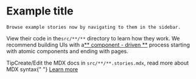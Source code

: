 
<Meta title="Guides/StartHere" />

<!--Example title -->

# Example title

    Browse example stories now by navigating to them in the sidebar.

View their code in the`src/**/**` directory to learn how they work.
We recommend building UIs with a[** component - driven **](https://componentdriven.org) process starting with atomic components and ending with pages.

<div className="tip-wrapper">
  <span className="tip">Tip</span>Create/Edit the MDX docs
  in <code>src/**/**.stories.mdx</code>, read more about MDX
  syntax{" "}
  <a
    href="https://mdxjs.com/docs/using-mdx/"
    target="_blank"
    rel="noopener nofollow"
  >
    Learn more
  </a>
</div>
